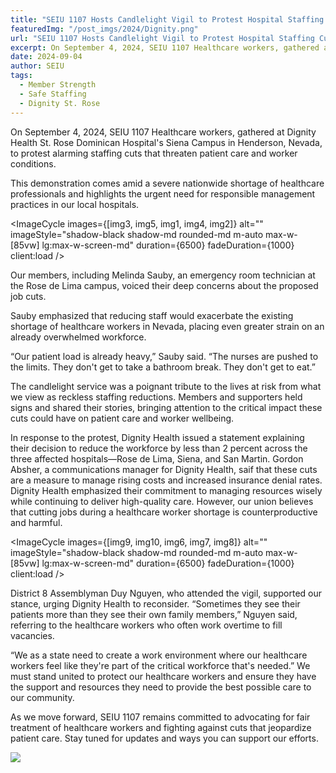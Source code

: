 ---
title: "SEIU 1107 Hosts Candlelight Vigil to Protest Hospital Staffing Cuts"
featuredImg: "/post_imgs/2024/Dignity.png"
url: "SEIU 1107 Hosts Candlelight Vigil to Protest Hospital Staffing Cuts"
excerpt: On September 4, 2024, SEIU 1107 Healthcare workers, gathered at Dignity Health St. Rose Dominican Hospital's Siena Campus in Henderson, Nevada, to protest alarming staffing cuts that threaten patient care and worker conditions.
date: 2024-09-04
author: SEIU
tags:
  - Member Strength
  - Safe Staffing
  - Dignity St. Rose
---


On September 4, 2024, SEIU 1107 Healthcare workers, gathered at Dignity Health St. Rose Dominican Hospital's Siena Campus in Henderson, Nevada, to protest alarming staffing cuts that threaten patient care and worker conditions. 

This demonstration comes amid a severe nationwide shortage of healthcare professionals and highlights the urgent need for responsible management practices in our local hospitals.

<ImageCycle images={[img3, img5, img1, img4, img2]} alt="" imageStyle="shadow-black shadow-md rounded-md m-auto max-w-[85vw] lg:max-w-screen-md" duration={6500} fadeDuration={1000} client:load />

Our members, including Melinda Sauby, an emergency room technician at the Rose de Lima campus, voiced their deep concerns about the proposed job cuts. 

Sauby emphasized that reducing staff would exacerbate the existing shortage of healthcare workers in Nevada, placing even greater strain on an already overwhelmed workforce. 

“Our patient load is already heavy,” Sauby said. “The nurses are pushed to the limits. They don't get to take a bathroom break. They don't get to eat.”

The candlelight service was a poignant tribute to the lives at risk from what we view as reckless staffing reductions. Members and supporters held signs and shared their stories, bringing attention to the critical impact these cuts could have on patient care and worker wellbeing.

In response to the protest, Dignity Health issued a statement explaining their decision to reduce the workforce by less than 2 percent across the three affected hospitals—Rose de Lima, Siena, and San Martin. Gordon Absher, a communications manager for Dignity Health,  saif that these cuts are a measure to manage rising costs and increased insurance denial rates. Dignity Health emphasized their commitment to managing resources wisely while continuing to deliver high-quality care.
However, our union believes that cutting jobs during a healthcare worker shortage is counterproductive and harmful. 

<ImageCycle images={[img9, img10, img6, img7, img8]} alt="" imageStyle="shadow-black shadow-md rounded-md m-auto max-w-[85vw] lg:max-w-screen-md" duration={6500} fadeDuration={1000} client:load />

District 8 Assemblyman Duy Nguyen, who attended the vigil, supported our stance, urging Dignity Health to reconsider. “Sometimes they see their patients more than they see their own family members,” Nguyen said, referring to the healthcare workers who often work overtime to fill vacancies. 

“We as a state need to create a work environment where our healthcare workers feel like they're part of the critical workforce that's needed.”
We must stand united to protect our healthcare workers and ensure they have the support and resources they need to provide the best possible care to our community. 

As we move forward, SEIU 1107 remains committed to advocating for fair treatment of healthcare workers and fighting against cuts that jeopardize patient care. Stay tuned for updates and ways you can support our efforts.

![](/post_imgs/2024/Candlelight/CandlelightGroup.jpg)